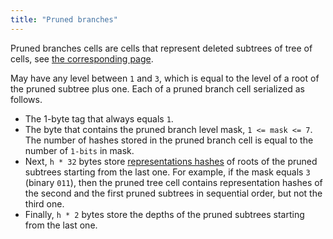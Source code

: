 ```yaml
---
title: "Pruned branches"
---
```


Pruned branches cells are cells that represent deleted subtrees of tree of cells, see [the corresponding page](/ton/cells/pruned-tree-cells.mdx).

May have any level between `1` and `3`, which is equal to the level of a root of the pruned subtree plus one. 
Each of a pruned branch cell serialized as follows.
- The 1-byte tag that always equals `1`.
- The byte that contains the pruned branch level mask, `1 <= mask <= 7`. The number of hashes stored in the pruned branch cell 
is equal to the number of `1-bits` in mask.
- Next, `h * 32` bytes store [representations hashes](/tvm/serialization/cells.mdx) of roots of the pruned subtrees starting 
from the last one. For example, if the mask equals `3` (binary `011`), then the pruned tree cell contains representation hashes of the second
and the first pruned subtrees in sequential  order, but not the third one.
- Finally, `h * 2` bytes store the depths of the pruned subtrees starting from the last one.